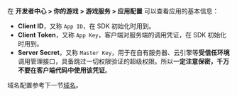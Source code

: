 在 **开发者中心 > 你的游戏 > 游戏服务 > 应用配置** 可以查看应用的基本信息：

- **Client ID**，又称 `App ID`，在 SDK 初始化时用到。
- **Client Token**，又称 ``App Key``，客户端对服务端的调用凭证，在 SDK 初始化时用到。
- **Server Secret**，又称 `Master Key`，用于在自有服务器、云引擎等**受信任环境**调用管理接口，具备跳过一切权限验证的超级权限。所以**一定注意保密，千万不要在客户端代码中使用该凭证**。

域名配置参考下一节[域名](#域名)。